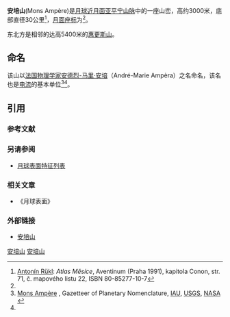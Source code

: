 {{Location map
| {{Moon}}
| width      = 300
| float      = right
| border     = (none)
| caption    = 安培山的位置图
| alt        = 安培山的位置
| relief     = 
| AlternativeMap =Eratosthenes + Montes Apenninus - LROC - WAC.JPG
| mark       = Flashspot.gif
| marksize   = 9
| link       = 
| lat_deg    =52.3 
| lat_min    = 
| lat_sec    = 
| lat_dir    =N 
| lon_deg    = -73.7
| lon_min    = 
| lon_sec    = 
| lon_dir    =W
}}

'''安培山'''(Mons Ampère)是[[月球|月球]][[月球正面|近月面]][[亚平宁山脉|亚平宁山脉]]中的一座山峦，高约3000米，底部直径30公里<ref name="rukl">[[Antonín_Rükl|Antonín Rükl]]: ''Atlas Měsíce'', Aventinum (Praha 1991), kapitola Conon, str. 71, č. mapového listu 22, ISBN 80-85277-10-7</ref>，[[月面座标|月面座标]]为{{coord|19.3|N|3.7|W|globe:Moon|display=inline,title}}<ref name="nasa"/>。

东北方是相邻的达高5400米的[[惠更斯山|惠更斯山]]。

==命名==
该山以[[法国|法国]][[物理学家|物理学家]][[安德烈-马里·安培|安德烈-马里·安培]]（André-Marie Ampèra）之名命名，该名也是[[电流|电流]]的基本单位<ref name="nasa">[http://planetarynames.wr.usgs.gov/Feature/3971 Mons Ampère] {{Wayback|url=http://planetarynames.wr.usgs.gov/Feature/3971 |date=20201127012923 }}, Gazetteer of Planetary Nomenclature, [[Mezinárodní_astronomická_unie|IAU]], [[United_States_Geological_Survey|USGS]], [[NASA|NASA]] {{en}}</ref><ref name="rukl"/>。

==引用==
===参考文献===
<references />

===另请参阅===
* [[月球表面特征列表|月球表面特征列表]]

===相关文章===
* 《月球表面》

===外部链接===
* [http://the-moon.wikispaces.com/Mons+Amp%C3%A8re 安培山] {{Wayback|url=http://the-moon.wikispaces.com/Mons+Amp%C3%A8re |date=20180531120319 }}

{{天文小作品}}

[[Category:月球的山峰|安培山]]
[[Category:月球地理特徵|安培山]]